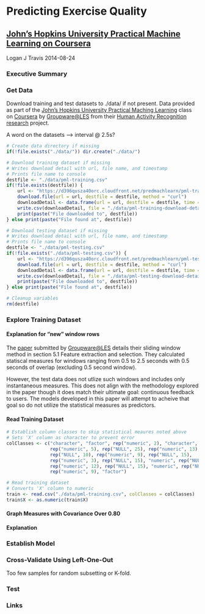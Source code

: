 # Predicting Exercise Quality
## [John's Hopkins University Practical Machine Learning on Coursera][coursera_machine_learning]
Logan J Travis
2014-08-24

### Executive Summary

### Get Data
Download training and test datasets to ./data/ if not present. Data provided as part of the [John's Hopkins University Practical Maching Learning][coursera_machine_learning] class on [Coursera][coursera] by [Groupware@LES][groupwareLES] from their [Human Activity Recognition research][data_source] project.

A word on the datasets --> interval @ 2.5s?

```r
# Create data directory if missing
if(!file.exists("./data/")) dir.create("./data/")

# Download training dataset if missing
# Writes download detail with url, file name, and timestamp
# Prints file name to console
destfile <- "./data/pml-training.csv"
if(!file.exists(destfile)) {
    url <- "https://d396qusza40orc.cloudfront.net/predmachlearn/pml-training.csv"
    download.file(url = url, destfile = destfile, method = "curl")
    downloadDetail <- data.frame(url = url, destfile = destfile, time = Sys.time())
    write.csv(downloadDetail, file = "./data/pml-training-download-detail.txt")
    print(paste("File downloaded to", destfile))
} else print(paste("File found at", destfile))

# Download testing dataset if missing
# Writes download detail with url, file name, and timestamp
# Prints file name to console
destfile <- "./data/pml-testing.csv"
if(!file.exists("./data/pml-testing.csv")) {
    url <- "https://d396qusza40orc.cloudfront.net/predmachlearn/pml-testing.csv"
    download.file(url = url, destfile = destfile, method = "curl")
    downloadDetail <- data.frame(url = url, destfile = destfile, time = Sys.time())
    write.csv(downloadDetail, file = "./data/pml-testing-download-detail.txt")
    print(paste("File downloaded to", destfile))    
} else print(paste("File found at", destfile))

# Cleanup variables
rm(destfile)
```

### Explore Training Dataset

#### Explanation for "new" window rows
The [paper][data_paper] submitted by [Groupware@LES][groupwareLES] details their sliding window method in section 5.1 Feature extraction and selection. They calculated statiscal measures for windows ranging from 0.5 to 2.5 seconds with 0.5 seconds of overlap (excluding 0.5 second window).

However, the test data does not utlize such windows and includes only instantaneous measures. This does not align with the methodology explored in the paper though it does match their ultimate goal: continuous feedback to users. The models developed in this paper will attempt to acheive that goal so do not utilize the statistical measures as predictors.

#### Read Training Dataset

```r
# Establish column classes to skip statistical meaures noted above
# Sets 'X' column as character to prevent error
colClasses <- c("character", "factor", rep("numeric", 2), "character", "factor", 
                rep("numeric", 5), rep("NULL", 25), rep("numeric", 13), 
                rep("NULL", 10), rep("numeric", 9), rep("NULL", 15), 
                rep("numeric", 3), rep("NULL", 15), "numeric", rep("NULL", 10), 
                rep("numeric", 12), rep("NULL", 15), "numeric", rep("NULL", 10), 
                rep("numeric", 9), "factor")

# Read training dataset
# Converts 'X' column to numeric
train <- read.csv("./data/pml-training.csv", colClasses = colClasses)
train$X <- as.numeric(train$X)
```

#### Graph Measures with Covariance Over 0.80

#### Explanation

### Establish Model

### Cross-Validate Using Left-One-Out
Too few samples for random subsetting or K-fold.

### Test

### Links
[coursera]: https://www.coursera.org/
[coursera_machine_learning]: https://www.coursera.org/course/predmachlearn
[groupwareLES]: http://groupware.les.inf.puc-rio.br/
[data_paper]: http://groupware.les.inf.puc-rio.br/public/papers/2013.Velloso.QAR-WLE.pdf
[data_source]: http://groupware.les.inf.puc-rio.br/har
[data_train]: https://d396qusza40orc.cloudfront.net/predmachlearn/pml-training.csv
[data_test]: https://d396qusza40orc.cloudfront.net/predmachlearn/pml-testing.csv